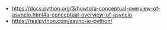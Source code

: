 - https://docs.python.org/3/howto/a-conceptual-overview-of-asyncio.html#a-conceptual-overview-of-asyncio
- https://realpython.com/async-io-python/